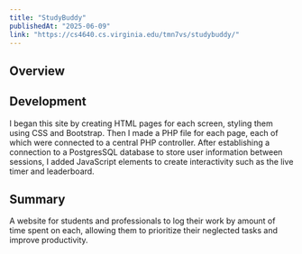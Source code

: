 ```yaml
---
title: "StudyBuddy"
publishedAt: "2025-06-09"
link: "https://cs4640.cs.virginia.edu/tmn7vs/studybuddy/"
---
```

## Overview

## Development
I began this site by creating HTML pages for each screen, styling them using CSS and Bootstrap. Then I made a PHP file for each page, each of which were connected to a central PHP controller. 
    After establishing a connection to a PostgresSQL database to store user information between sessions, I added JavaScript elements to create interactivity such as the live timer and leaderboard.
## Summary
A website for students and professionals to log their work by amount of time spent on each, allowing them to prioritize their neglected tasks and improve productivity.